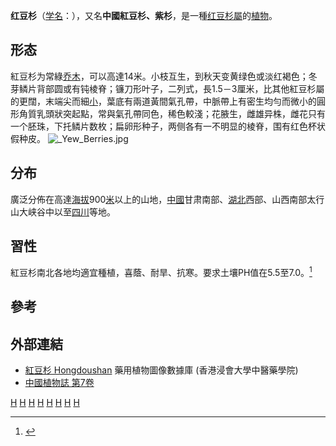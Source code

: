 {{Speciesbox 
| taxon = Taxus chinensis
| image = Taxus chinensis.jpg
| status = EN
| status_system = iucn3.1
| status_ref = <ref name=IUCN>{{IUCN| id = 42548| taxon = ''Taxus chinensis''| assessors = Thomas, P., Li, N. & Christian, T.| assessment_year = 2010| version = 2013.2| accessdate = 9 January 2014}}</ref>
| authority = ([[雷德爾|Rehder]] & [[厄内斯特·亨利·威尔逊|EH Wilson]]) Rehder
| subdivision_ranks = 變種
| subdivision = [[南方紅豆杉|南方紅豆杉]] ''Taxus chinensis var. mairei''
}}

'''红豆杉'''（[[学名|学名]]：''{{lang|la|Taxus chinensis}}''），又名'''中國紅豆杉、紫杉'''，是一種[[红豆杉屬|红豆杉屬]]的[[植物|植物]]。

== 形态 ==
紅豆杉为常綠[[乔木|乔木]]，可以高達14米。小枝互生，到秋天变黄绿色或淡红褐色；冬芽鳞片背部圆或有钝棱脊；镰刀形叶子，二列式，長1.5－3厘米，比其他紅豆杉屬的更闊，末端尖而細[[小|小]]，葉底有兩道黃間氣孔帶，中脈帶上有密生均勻而微小的圓形角質乳頭狀突起點，常與氣孔帶同色，稀色較淺；花腋生，雌雄异株，雌花只有一个胚珠，下托鳞片数枚；扁卵形种子，两侧各有一不明显的棱脊，围有红色杯状假种皮。
[[File:_Yew_Berries.jpg|thumb]]

== 分布 ==
廣泛分佈在高達[[海拔|海拔]]900[[米_(單位)|米]]以上的山地，[[中國|中國]]甘肃南部、[[湖北|湖北]]西部、山西南部太行山大峡谷中以至[[四川|四川]]等地。

==習性==
紅豆杉南北各地均適宜種植，喜蔭、耐旱、抗寒。要求土壤PH值在5.5至7.0。<ref>{{Cite web |url=http://www.china-landscape.net/wz/1687.htm |title=紅豆杉（Taxus chinensis） |access-date=2014-01-16 |archive-date=2016-07-14 |archive-url=https://web.archive.org/web/20160714030158/http://www.china-landscape.net/wz/1687.htm |dead-url=yes }}</ref>

== 參考 ==
{{reflist}}

==外部連結==
* [http://libproject.hkbu.edu.hk/was40/detail?lang=ch&channelid=1288&searchword=herb_id=D00818 紅豆杉 Hongdoushan] {{Wayback|url=http://libproject.hkbu.edu.hk/was40/detail?lang=ch&channelid=1288&searchword=herb_id=D00818 |date=20160304034558 }} 藥用植物圖像數據庫 (香港浸會大學中醫藥學院) {{zh-hant}}{{en}}
*[http://frps.eflora.cn/frps/Taxus%20chinensis 中國植物誌  第7卷] {{Wayback|url=http://frps.eflora.cn/frps/Taxus%20chinensis |date=20181201024009 }}
{{Taxonbar}}

[[Category:红豆杉属|H]]
[[Category:甘肃植物|H]]
[[Category:湖北植物|H]]
[[Category:山西植物|H]]
[[Category:四川植物|H]]
[[Category:中國特有植物|H]]
[[Category:有毒植物|H]]
[[Category:中國國家一級保護植物|H]]